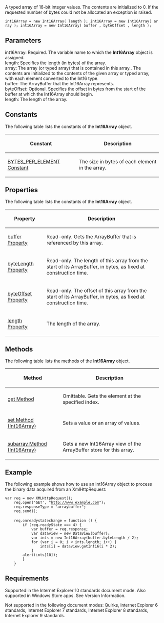 A typed array of 16-bit integer values. The contents are initialized to 0. If the requested number of bytes could not be allocated an exception is raised.

 int16Array = new Int16Array( length ); int16Array = new Int16Array( array ); int16Array = new Int16Array( buffer , byteOffset , length );

==Parameters==
; int16Array: Required. The variable name to which the '''Int16Array''' object is assigned.
; length: Specifies the length (in bytes) of the array.
; array: The array (or typed array) that is contained in this array.. The contents are initialized to the contents of the given array or typed array, with each element converted to the Int16 type.
; buffer: The ArrayBuffer that the Int16Array represents.
; byteOffset: Optional. Specifies the offset in bytes from the start of the buffer at which the Int16Array should begin.
; length: The length of the array.

==Constants==
The following table lists the constants of the '''Int16Array''' object.

{| class='wikitable'
|-
! Constant
! Description
|-
| [[Int16Array/BYTES PER ELEMENT Constant|BYTES_PER_ELEMENT Constant]]
| The size in bytes of each element in the array.
|}

==Properties==
The following table lists the constants of the '''Int16Array''' object.

{| class='wikitable'
|-
! Property
! Description
|-
| [[Int16Array/buffer|buffer Property]]
| Read-only. Gets the ArrayBuffer that is referenced by this array.
|-
| [[Int16Array/byteOffset|byteLength Property]]
| Read-only. The length of this array from the start of its ArrayBuffer, in bytes, as fixed at construction time.
|-
| [[Int8Array/byteOffset|byteOffset Property]]
| Read-only. The offset of this array from the start of its ArrayBuffer, in bytes, as fixed at construction time.
|-
| [[Float32Array/length|length Property]]
| The length of the array.
|}

==Methods==
The following table lists the methods of the '''Int16Array''' object.

{| class='wikitable'
|-
! Method
! Description
|-
| [[Int16Array/get|get Method]]
| Omittable. Gets the element at the specified index.
|-
| [[Int16Array/set|set Method (Int16Array)]]
| Sets a value or an array of values.
|-
| [[Int16Array/subarray|subarray Method (Int16Array)]]
| Gets a new Int16Array view of the ArrayBuffer store for this array.
|}

==Example==
The following example shows how to use an Int16Array object to process the binary data acquired from an XmlHttpRequest:

 var req = new XMLHttpRequest();
     req.open('GET', "http://www.example.com");
     req.responseType = "arraybuffer";
     req.send();
 
     req.onreadystatechange = function () {
         if (req.readyState === 4) {
             var buffer = req.response;
             var dataview = new DataView(buffer);
             var ints = new Int16Array(buffer.byteLength / 2);
             for (var i = 0; i &lt; ints.length; i++) {
                 ints[i] = dataview.getInt16(i * 2);
             }
         alert(ints[10]);
         }
     }

==Requirements==
Supported in the Internet Explorer 10 standards document mode. Also supported in Windows Store apps. See Version Information.

Not supported in the following document modes: Quirks, Internet Explorer 6 standards, Internet Explorer 7 standards, Internet Explorer 8 standards, Internet Explorer 9 standards.


